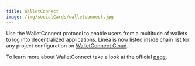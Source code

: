 ```yaml
---
title: WalletConnect
image: /img/socialCards/walletconnect.jpg
---
```


Use the WalletConnect protocol to enable users from a multitude of wallets to
log into decentralized applications. Linea is now listed inside chain list for
any project configuration on
[WalletConnect Cloud](https://cloud.walletconnect.com).

To learn more about WalletConnect take a look at the official
[page](https://walletconnect.com/).
